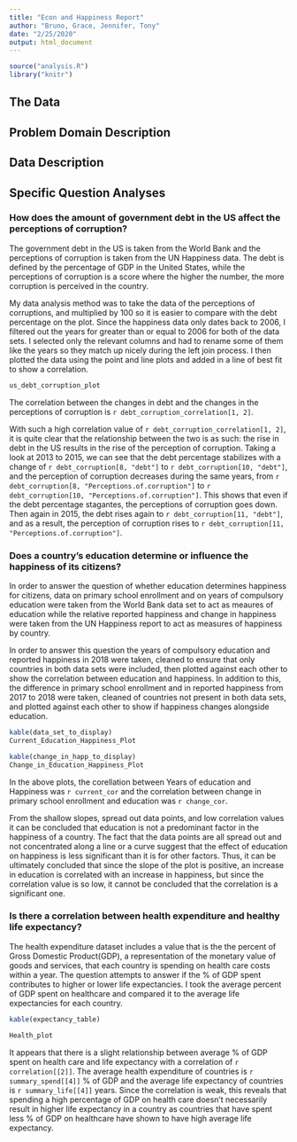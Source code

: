 ```yaml
---
title: "Econ and Happiness Report"
author: "Bruno, Grace, Jennifer, Tony"
date: "2/25/2020"
output: html_document
---
```


```r
source("analysis.R")
library("knitr")

```

## The Data



## Problem Domain Description



## Data Description



## Specific Question Analyses

### How does the amount of government debt in the US affect the perceptions of corruption?

The government debt in the US is taken from the World Bank and the perceptions of corruption is taken from the UN Happiness data. The debt is defined by the percentage of GDP in the United States, while the perceptions of corruption is a score where the higher the number, the more corruption is perceived in the country.

My data analysis method was to take the data of the perceptions of corruptions, and multiplied by 100 so it is easier to compare with the debt percentage on the plot. Since the happiness data only dates back to 2006, I filtered out the years for greater than or equal to 2006 for both of the data sets. I selected only the relevant columns and had to rename some of them like the years so they match up nicely during the left join process. I then plotted the data using the point and line plots and added in a line of best fit to show a correlation.

```r
us_debt_corruption_plot

```

The correlation between the changes in debt and the changes in the perceptions of corruption is `r debt_corruption_correlation[1, 2]`.

With such a high correlation value of `r debt_corruption_correlation[1, 2]`, it is quite clear that the relationship between the two is as such: the rise in debt in the US results in the rise of the perception of corruption. Taking a look at 2013 to 2015, we can see that the debt percentage stabilizes with a change of `r debt_corruption[8, "debt"]` to `r debt_corruption[10, "debt"]`, and the perception of corruption decreases during the same years, from `r debt_corruption[8, "Perceptions.of.corruption"]` to `r debt_corruption[10, "Perceptions.of.corruption"]`. This shows that even if the debt percentage stagantes, the perceptions of corruption goes down. Then again in 2015, the debt rises again to `r debt_corruption[11, "debt"]`, and as a result, the perception of corruption rises to `r debt_corruption[11, "Perceptions.of.corruption"]`.

### Does a country's education determine or influence the happiness of its citizens?

In order to answer the question of whether education determines happiness for citizens, data on primary school enrollment and on years of compulsory education were taken from the World Bank data set to act as meaures of education while the relative reported happiness and change in happiness were taken from the UN Happiness report to act as measures of happiness by country.

In order to answer this question the years of compulsory education and reported happiness in 2018 were taken, cleaned to ensure that only countries in both data sets were included, then plotted against each other to show the correlation between education and happiness. In addition to this, the difference in primary school enrollment and in reported happiness from 2017 to 2018 were taken, cleaned of countries not present in both data sets, and plotted against each other to show if happiness changes alongside education.

```r
kable(data_set_to_display)
Current_Education_Happiness_Plot
```

```r
kable(change_in_happ_to_display)
Change_in_Education_Happiness_Plot
```

In the above plots, the corellation between Years of education and Happiness was `r current_cor` and the correlation between change in primary school enrollment and education was `r change_cor`.

From the shallow slopes, spread out data points, and low correlation values it can be concluded that education is not a predominant factor in the happiness of a country. The fact that the data points are all spread out and not concentrated along a line or a curve suggest that the effect of education on happiness is less significant than it is for other factors. Thus, it can be ultimately concluded that since the slope of the plot is positive, an increase in education is correlated with an increase in happiness, but since the correlation value is so low, it cannot be concluded that the correlation is a significant one.

### Is there a correlation between health expenditure and healthy life expectancy?

The health expenditure dataset includes a value that is the the percent of Gross Domestic Product(GDP), a representation of the monetary value of goods and services, that each country is spending on health care costs within a year. The question attempts to answer if the % of GDP spent contributes to higher or lower life expectancies. I took the average percent of GDP spent on healthcare and compared it to the average life expectancies for each country. 

```r
kable(expectancy_table)
```

```r
Health_plot
```

It appears that there is a slight relationship between average % of GDP spent on health care and life expectancy with a correlation of `r correlation[[2]]`. The average health expenditure of countries is `r summary_spend[[4]]` % of GDP and the average life expectancy of countries is `r summary_life[[4]]` years. Since the correlation is weak, this reveals that spending a high percentage of GDP on health care doesn't necessarily result in higher life expectancy in a country as countries that have spent less % of GDP on healthcare have shown to have high average life expectancy. 
